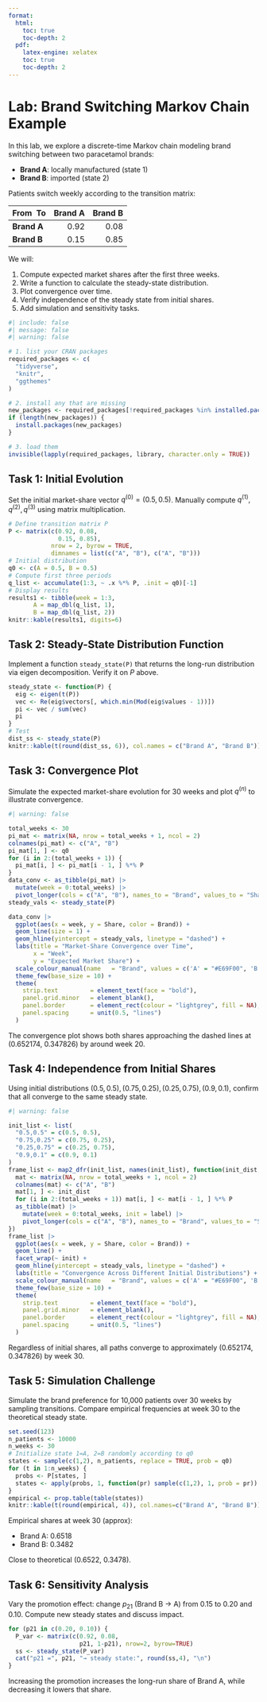 ```yaml
---
format:
  html: 
    toc: true
    toc-depth: 2
  pdf:
    latex-engine: xelatex
    toc: true
    toc-depth: 2
---
```


# Lab: Brand Switching Markov Chain Example

In this lab, we explore a discrete-time Markov chain modeling brand switching between two paracetamol brands:

- **Brand A**: locally manufactured (state 1)
- **Brand B**: imported (state 2)

Patients switch weekly according to the transition matrix:

| From \ To | Brand A | Brand B |
|-----------|---------:|---------:|
| **Brand A** | 0.92     | 0.08     |
| **Brand B** | 0.15     | 0.85     |

We will:

1. Compute expected market shares after the first three weeks.
2. Write a function to calculate the steady-state distribution.
3. Plot convergence over time.
4. Verify independence of the steady state from initial shares.
5. Add simulation and sensitivity tasks.

```r
#| include: false
#| message: false
#| warning: false

# 1. list your CRAN packages
required_packages <- c(
  "tidyverse",
  "knitr",
  "ggthemes"
)

# 2. install any that are missing
new_packages <- required_packages[!required_packages %in% installed.packages()[, "Package"]]
if (length(new_packages)) {
  install.packages(new_packages)
}

# 3. load them
invisible(lapply(required_packages, library, character.only = TRUE))

```


## Task 1: Initial Evolution

Set the initial market-share vector $q^{(0)} = (0.5, 0.5)$. Manually compute $q^{(1)}, q^{(2)}, q^{(3)}$ using matrix multiplication.

```r
# Define transition matrix P
P <- matrix(c(0.92, 0.08,
              0.15, 0.85), 
            nrow = 2, byrow = TRUE,
            dimnames = list(c("A", "B"), c("A", "B")))
# Initial distribution
q0 <- c(A = 0.5, B = 0.5)
# Compute first three periods
q_list <- accumulate(1:3, ~ .x %*% P, .init = q0)[-1]
# Display results
results1 <- tibble(week = 1:3,
       A = map_dbl(q_list, 1),
       B = map_dbl(q_list, 2))
knitr::kable(results1, digits=6)
```

## Task 2: Steady-State Distribution Function

Implement a function `steady_state(P)` that returns the long-run distribution via eigen decomposition. Verify it on $P$ above.

```r
steady_state <- function(P) {
  eig <- eigen(t(P))
  vec <- Re(eig$vectors[, which.min(Mod(eig$values - 1))])
  pi <- vec / sum(vec)
  pi
}
# Test
dist_ss <- steady_state(P)
knitr::kable(t(round(dist_ss, 6)), col.names = c("Brand A", "Brand B"))
```

## Task 3: Convergence Plot

Simulate the expected market-share evolution for 30 weeks and plot $q^{(n)}$ to illustrate convergence.

```r
#| warning: false

total_weeks <- 30
pi_mat <- matrix(NA, nrow = total_weeks + 1, ncol = 2)
colnames(pi_mat) <- c("A", "B")
pi_mat[1, ] <- q0
for (i in 2:(total_weeks + 1)) {
  pi_mat[i, ] <- pi_mat[i - 1, ] %*% P
}
data_conv <- as_tibble(pi_mat) |>
  mutate(week = 0:total_weeks) |>
  pivot_longer(cols = c("A", "B"), names_to = "Brand", values_to = "Share")
steady_vals <- steady_state(P)

data_conv |>
  ggplot(aes(x = week, y = Share, color = Brand)) +
  geom_line(size = 1) +
  geom_hline(yintercept = steady_vals, linetype = "dashed") +
  labs(title = "Market-Share Convergence over Time",
       x = "Week",
       y = "Expected Market Share") +
  scale_colour_manual(name   = "Brand", values = c('A' = "#E69F00", 'B' = "#0072B2")) +
  theme_few(base_size = 10) +
  theme(
    strip.text         = element_text(face = "bold"),
    panel.grid.minor   = element_blank(),
    panel.border       = element_rect(colour = "lightgrey", fill = NA),
    panel.spacing      = unit(0.5, "lines")
  )

```

The convergence plot shows both shares approaching the dashed lines at (0.652174, 0.347826) by around week 20.

## Task 4: Independence from Initial Shares

Using initial distributions $(0.5, 0.5), (0.75, 0.25), (0.25, 0.75), (0.9, 0.1)$, confirm that all converge to the same steady state.

```r
#| warning: false

init_list <- list(
  "0.5,0.5" = c(0.5, 0.5),
  "0.75,0.25" = c(0.75, 0.25),
  "0.25,0.75" = c(0.25, 0.75),
  "0.9,0.1" = c(0.9, 0.1)
)
frame_list <- map2_dfr(init_list, names(init_list), function(init_dist, label) {
  mat <- matrix(NA, nrow = total_weeks + 1, ncol = 2)
  colnames(mat) <- c("A", "B")
  mat[1, ] <- init_dist
  for (i in 2:(total_weeks + 1)) mat[i, ] <- mat[i - 1, ] %*% P
  as_tibble(mat) |>
    mutate(week = 0:total_weeks, init = label) |>
    pivot_longer(cols = c("A", "B"), names_to = "Brand", values_to = "Share")
})
frame_list |>
  ggplot(aes(x = week, y = Share, color = Brand)) +
  geom_line() +
  facet_wrap(~ init) +
  geom_hline(yintercept = steady_vals, linetype = "dashed") +
  labs(title = "Convergence Across Different Initial Distributions") +
  scale_colour_manual(name   = "Brand", values = c('A' = "#E69F00", 'B' = "#0072B2")) +
  theme_few(base_size = 10) +
  theme(
    strip.text         = element_text(face = "bold"),
    panel.grid.minor   = element_blank(),
    panel.border       = element_rect(colour = "lightgrey", fill = NA),
    panel.spacing      = unit(0.5, "lines")
  )
```

Regardless of initial shares, all paths converge to approximately (0.652174, 0.347826) by week 30.

## Task 5: Simulation Challenge

Simulate the brand preference for 10,000 patients over 30 weeks by sampling transitions. Compare empirical frequencies at week 30 to the theoretical steady state.

```r
set.seed(123)
n_patients <- 10000
n_weeks <- 30
# Initialize state 1=A, 2=B randomly according to q0
states <- sample(c(1,2), n_patients, replace = TRUE, prob = q0)
for (t in 1:n_weeks) {
  probs <- P[states, ]
  states <- apply(probs, 1, function(pr) sample(c(1,2), 1, prob = pr))
}
empirical <- prop.table(table(states))
knitr::kable(t(round(empirical, 4)), col.names=c("Brand A", "Brand B"))
```

Empirical shares at week 30 (approx):

- Brand A: 0.6518
- Brand B: 0.3482

Close to theoretical (0.6522, 0.3478).

## Task 6: Sensitivity Analysis

Vary the promotion effect: change $p_{21}$ (Brand B → A) from 0.15 to 0.20 and 0.10. Compute new steady states and discuss impact.

```r
for (p21 in c(0.20, 0.10)) {
  P_var <- matrix(c(0.92, 0.08,
                    p21, 1-p21), nrow=2, byrow=TRUE)
  ss <- steady_state(P_var)
  cat("p21 =", p21, "→ steady state:", round(ss,4), "\n")
}
```

Increasing the promotion increases the long-run share of Brand A, while decreasing it lowers that share.
